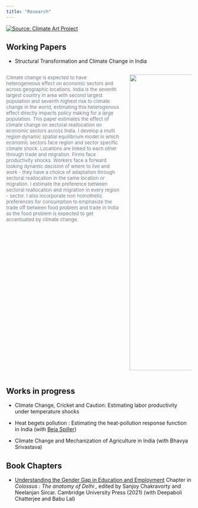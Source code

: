 ```yaml
---
title: "Research"
---
```


[![Source: Climate Art Project](images/Andreco_Reveals_Lodhi-Art-Fest-2019_PranavGohil-1_WEB_1500_A.jpg)](https://www.climateartproject.com/climate-05-reclaim-air-and-water-delhi/)

## Working Papers

-   Structural Transformation and Climate Change in India

::: columns
::: {.column width="65%"}
<font size = 2, color ="#717d7e"> Climate change is expected to have heterogeneous effect on economic sectors and across geographic locations. India is the seventh largest country in area with second largest population and seventh highest risk to climate change in the world, estimating this heterogenous effect directly impacts policy making for a large population. This paper estimates the effect of climate change on sectoral reallocation on economic sectors across India. I develop a multi region dynamic spatial equilibrium model in which economic sectors face region and sector specific climate shock. Locations are linked to each other through trade and migration. Firms face productivity shocks. Workers face a forward looking dynamic decision of where to live and work - they have a choice of adaptation through sectoral reallocation in the same location or migration. I estimate the preference between sectoral reallocation and migration in every region - sector. I also incorporate non homothetic preferences for consumption to emphasize the trade off between food problem and trade in India as the food problem is expected to get accentuated by climate change.</font>
:::

::: {.column width="35%"}
![](images/aby-zachariah-GsTLiE1xrUg-unsplash.jpg){width="800"}
:::
:::

## Works in progress

-   Climate Change, Cricket and Caution: Estimating labor productivity under temperature shocks

-   Heat begets pollution : Estimating the heat-pollution response function in India (with [Beia Spiller](https://www.rff.org/people/beia-spiller/))

-   Climate Change and Mechanization of Agriculture in India (with Bhavya Srivastava)

## Book Chapters

-   [Understanding the Gender Gap in Education and Employment](https://www.cambridge.org/core/books/abs/colossus/education-understanding-the-gender-gap-in-education-and-employment/163763A3D320223894A3E7F31DFD46D4) Chapter in *Colossus : The anatomy of Delhi ,* edited by Sanjoy Chakravorty and Neelanjan Sircar. Cambridge University Press (2021) (with Deepaboli Chatterjee and Babu Lal)
